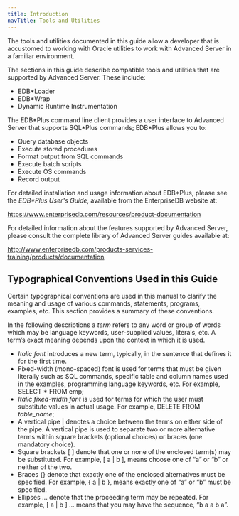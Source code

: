 ```yaml
---
title: Introduction
navTitle: Tools and Utilities
---
```



The tools and utilities documented in this guide allow a developer that is accustomed to working with Oracle utilities to work with Advanced Server in a familiar environment.

The sections in this guide describe compatible tools and utilities that are supported by Advanced Server. These include:
 - EDB\*Loader
 - EDB\*Wrap
 - Dynamic Runtime Instrumentation

The EDB\*Plus command line client provides a user interface to Advanced Server that supports SQL\*Plus commands; EDB\*Plus allows you to:
 - Query database objects
 - Execute stored procedures
 - Format output from SQL commands
 - Execute batch scripts
 - Execute OS commands
 - Record output

For detailed installation and usage information about EDB\*Plus, please see the *EDB\*Plus User's Guide*, available from the EnterpriseDB website at:

<https://www.enterprisedb.com/resources/product-documentation>

For detailed information about the features supported by Advanced Server, please consult the complete library of Advanced Server guides available at:

<http://www.enterprisedb.com/products-services-training/products/documentation>

## Typographical Conventions Used in this Guide

Certain typographical conventions are used in this manual to clarify the meaning and usage of various commands, statements, programs, examples, etc. This section provides a summary of these conventions.

In the following descriptions a *term* refers to any word or group of words which may be language keywords, user-supplied values, literals, etc. A term’s exact meaning depends upon the context in which it is used.
 - *Italic font* introduces a new term, typically, in the sentence that defines it for the first time.
 - Fixed-width (mono-spaced) font is used for terms that must be given literally such as SQL commands, specific table and column names used in the examples, programming language keywords, etc. For example, SELECT \* FROM emp;
 - *Italic fixed-width font* is used for terms for which the user must substitute values in actual usage. For example, DELETE FROM *table\_name*;
 - A vertical pipe | denotes a choice between the terms on either side of the pipe. A vertical pipe is used to separate two or more alternative terms within square brackets (optional choices) or braces (one mandatory choice).
 - Square brackets \[ \] denote that one or none of the enclosed term(s) may be substituted. For example, \[ a | b \], means choose one of “a” or “b” or neither of the two.
 - Braces {} denote that exactly one of the enclosed alternatives must be specified. For example, { a | b }, means exactly one of “a” or “b” must be specified.
 - Ellipses ... denote that the proceeding term may be repeated. For example, \[ a | b \] ... means that you may have the sequence, “b a a b a”.

